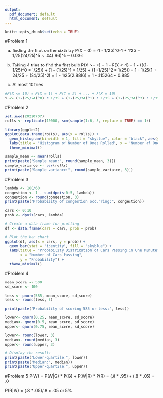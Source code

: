 ---
output:
  pdf_document: default
  html_document: default
---
```{r setup, include=FALSE}
knitr::opts_chunk$set(echo = TRUE)
```

#Problem 1

(a) finding the first on the sixth try
P(X = 6) = (1 - 1/25)^6-1 * 1/25
         = 1/25(24/25)^5
         ~ .04(.96)^5
         ~ 0.036

(b) Taking 4 tries to find the first bulb
P(X >= 4) = 1 - P(X < 4)
          = 1 - (((1-1/25)^0 * 1/25)) + (1 - (1/25)^1 * 1/25) + (1-(1/25)^2 * 1/25))
          = 1 - 1/25(1 + 24/25 + (24/25)^2)
          = 1 - 1/25(2.8816)
          = 1 - .115264
          ~ 0.885

(c) At most 10 tries
```{r}
#P(X <= 10) = P(X = 1) + P(X = 2) + ... + P(X = 10)
x <- (1-(25/24)^0) * 1/25 + (1-(25/24)^1) * 1/25 + (1-(25/24)^2) * 1/25 + (1-(25/24)^3) * 1/25 + (1-(25/24)^4) * 1/25 + (1-(25/24)^5) * 1/25 + (1-(25/24)^6) * 1/25 + (1-(25/24)^7) * 1/25 + (1-(25/24)^8) * 1/25 + (1-(25/24)^9) * 1/25 + (1-(25/24)^10) * 1/25
```

#Problem 2
```{r}
set.seed(20220707)
rolls <- replicate(10000, sum(sample(1:6, 5, replace = TRUE) == 1))
```

```{r}
library(ggplot2)
ggplot(data.frame(rolls), aes(x = rolls)) +
  geom_histogram(binwidth = 1, fill = "skyblue", color = "black", aes(y = ..density..)) +
  labs(title = "Histogram of Number of Ones Rolled", x = "Number of Ones Rolled", y = "Density") +
  theme_minimal()

```


```{r}
sample_mean <- mean(rolls)
print(paste("Sample mean:", round(sample_mean, 3)))
sample_variance <- var(rolls)
print(paste("Sample variance:", round(sample_variance, 3)))

```

#Problem 3
```{r}
lambda <- 180/60
congestion <- 1 - sum(dpois(0:5, lambda))
congestion <- round(congestion, 3)
print(paste("Probability of congestion occurring:", congestion))

```

```{r}
cars <- 0:10
prob <- dpois(cars, lambda)

# Create a data frame for plotting
df <- data.frame(cars = cars, prob = prob)

# Plot the bar chart
ggplot(df, aes(x = cars, y = prob)) +
  geom_bar(stat = "identity", fill = "skyblue") +
  labs(title = "Probability Distribution of Cars Passing in One Minute",
       x = "Number of Cars Passing",
       y = "Probability") +
  theme_minimal()

```

#Problem 4
```{r}
mean_score <- 500
sd_score <- 100

less <- pnorm(585, mean_score, sd_score)
less <- round(less, 3)

print(paste("Probability of scoring 585 or less:", less))

```

```{r}
lower<- qnorm(0.25, mean_score, sd_score)
median<- qnorm(0.5, mean_score, sd_score)
upper<- qnorm(0.75, mean_score, sd_score)

lower<- round(lower, 3)
median<- round(median, 3)
upper<- round(upper, 3)

# Display the results
print(paste("Lower-quartile:", lower))
print(paste("Median:", median))
print(paste("Upper-quartile:", upper))

```

#Problem 5
P(W) = P(W|G) * P(G) + P(W|R) * P(R)
     = (.8 * .95) + (.8 * .05)
     = .8

P(R|W) = (.8 * .05)/.8
       = .05 or 5%